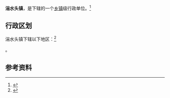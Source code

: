 {{中国乡级行政区|14/11/24/106/000}}

'''湍水头镇'''，是{{PRC admin/fullname|14/11/24/106/000|3}}下辖的一个[[乡镇|乡镇]]级行政单位。<ref>{{PRC admin/ref sgc|{{PRC admin/parent|14/11/24/106/000}}}}</ref>

== 行政区划 ==

湍水头镇下辖以下地区：<ref>{{PRC admin/ref sgc|14/11/24/106/000}}</ref>

{{PRC admin/children|14/11/24/106/000}}。

== 参考资料 ==

{{reflist}}

{{行政区划小作品}}
{{PRC admin/navcat|14/11/24/106/000}}